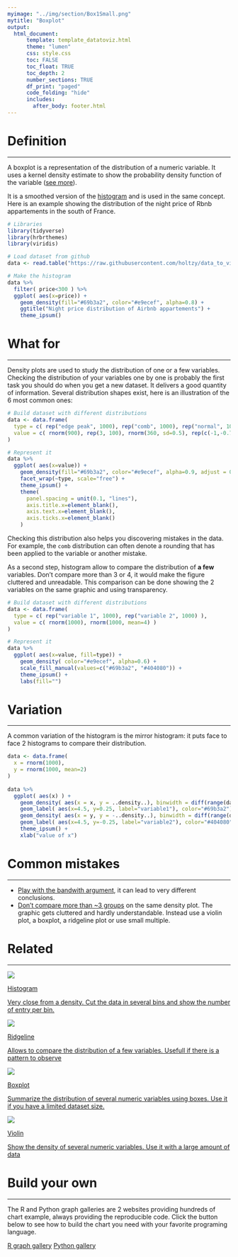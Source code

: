 ```yaml
---
myimage: "../img/section/Box1Small.png"
mytitle: "Boxplot"
output:
  html_document:
      template: template_datatoviz.html
      theme: "lumen"
      css: style.css
      toc: FALSE
      toc_float: TRUE
      toc_depth: 2
      number_sections: TRUE
      df_print: "paged"
      code_folding: "hide"
      includes: 
        after_body: footer.html
---
```






<div class="mycontent">



# Definition {#definition}
***
A boxplot is a representation of the distribution of a numeric variable. It uses a kernel density estimate to show the probability density function of the variable ([see more](https://chemicalstatistician.wordpress.com/2013/06/09/exploratory-data-analysis-kernel-density-estimation-in-r-on-ozone-pollution-data-in-new-york-and-ozonopolis/)).

It is a smoothed version of the [histogram](histogram.html) and is used in the same concept. Here is an example showing the distribution of the night price of Rbnb appartements in the south of France.
```r
# Libraries
library(tidyverse)
library(hrbrthemes)
library(viridis)

# Load dataset from github
data <- read.table("https://raw.githubusercontent.com/holtzy/data_to_viz/master/Example_dataset/1_OneNum.csv", header=TRUE)

# Make the histogram
data %>%
  filter( price<300 ) %>%
  ggplot( aes(x=price)) +
    geom_density(fill="#69b3a2", color="#e9ecef", alpha=0.8) +
    ggtitle("Night price distribution of Airbnb appartements") +
    theme_ipsum()
```




# What for
***

Density plots are used to study the distribution of one or a few variables. Checking the distribution of your variables one by one is probably the first task you should do when you get a new dataset. It delivers a good quantity of information. Several distribution shapes exist, here is an illustration of the 6 most common ones:

```r

# Build dataset with different distributions
data <- data.frame(
  type = c( rep("edge peak", 1000), rep("comb", 1000), rep("normal", 1000), rep("uniform", 1000), rep("bimodal", 1000), rep("skewed", 1000) ),
  value = c( rnorm(900), rep(3, 100), rnorm(360, sd=0.5), rep(c(-1,-0.75,-0.5,-0.25,0,0.25,0.5,0.75), 80), rnorm(1000), runif(1000), rnorm(500, mean=-2), rnorm(500, mean=2), abs(log(rnorm(1000))) )
)

# Represent it
data %>%
  ggplot( aes(x=value)) +
    geom_density(fill="#69b3a2", color="#e9ecef", alpha=0.9, adjust = 0.5) +
    facet_wrap(~type, scale="free") +
    theme_ipsum() +
    theme(
      panel.spacing = unit(0.1, "lines"),
      axis.title.x=element_blank(),
      axis.text.x=element_blank(),
      axis.ticks.x=element_blank()
    )
```

Checking this distribution also helps you discovering mistakes in the data. For example, the `comb` distribution can often denote a rounding that has been applied to the variable or another mistake.

As a second step, histogram allow to compare the distribution of **a few** variables. Don't compare more than 3 or 4, it would make the figure cluttered and unreadable. This comparison can be done showing the 2 variables on the same graphic and using transparency.

```r

# Build dataset with different distributions
data <- data.frame(
  type = c( rep("variable 1", 1000), rep("variable 2", 1000) ),
  value = c( rnorm(1000), rnorm(1000, mean=4) )
)

# Represent it
data %>%
  ggplot( aes(x=value, fill=type)) +
    geom_density( color="#e9ecef", alpha=0.6) +
    scale_fill_manual(values=c("#69b3a2", "#404080")) +
    theme_ipsum() +
    labs(fill="")

```


# Variation
***

A common variation of the histogram is the mirror histogram: it puts face to face 2 histograms to compare their distribution.

```r
data <- data.frame(
  x = rnorm(1000), 
  y = rnorm(1000, mean=2)
)
 
data %>% 
  ggplot( aes(x) ) + 
    geom_density( aes(x = x, y = ..density..), binwidth = diff(range(data$x))/30, fill="#69b3a2" ) + 
    geom_label( aes(x=4.5, y=0.25, label="variable1"), color="#69b3a2") +
    geom_density( aes(x = y, y = -..density..), binwidth = diff(range(data$x))/30, fill= "#404080") +
    geom_label( aes(x=4.5, y=-0.25, label="variable2"), color="#404080") +
    theme_ipsum() +
    xlab("value of x")
```




# Common mistakes {#mistake}
***

- [Play with the bandwith argument](), it can lead to very different conclusions.
- [Don't compare more than ~3 groups]() on the same density plot. The graphic gets cluttered and hardly understandable. Instead use a violin plot, a boxplot, a ridgeline plot or use small multiple.




# Related {#related}
***

<div class="row">
  <div class="col-sm-3">
  <a href="histogram.html" class="btn btn-primary mybtnrelated" style="margin-bottom:4px;white-space: normal !important;">
  <img  src="https://github.com/holtzy/data_to_viz/raw/master/img/section/HistogramSmall.png">
  <p class="mytitlerelated">Histogram</p>
  <p class="mytextrelated">Very close from a density. Cut the data in several bins and show the number of entry per bin.</p>
  </a>
  </div>
  <div class="col-sm-3">
  <a href="toto" class="btn btn-primary mybtnrelated" style="margin-bottom:4px;white-space: normal !important;">
  <img  src="https://github.com/holtzy/data_to_viz/raw/master/img/section/JoyplotSmall.png">
  <p class="mytitlerelated">Ridgeline</p>
  <p class="mytextrelated">Allows to compare the distribution of a few variables. Usefull if there is a pattern to observe</p>
  </a>
  </div>
  <div class="col-sm-3">
  <a href="toto" class="btn btn-primary mybtnrelated" style="margin-bottom:4px;white-space: normal !important;">
  <img  src="https://github.com/holtzy/data_to_viz/raw/master/img/section/Box1Small.png">
  <p class="mytitlerelated">Boxplot</p>
  <p class="mytextrelated">Summarize the distribution of several numeric variables using boxes. Use it if you have a limited dataset size.</p>
  </a>
  </div>
  <div class="col-sm-3">
  <a href="toto" class="btn btn-primary mybtnrelated" style="margin-bottom:4px;white-space: normal !important;">
  <img  src="https://github.com/holtzy/data_to_viz/raw/master/img/section/ViolinSmall.png">
  <p class="mytitlerelated">Violin</p>
  <p class="mytextrelated">Show the density of several numeric variables. Use it with a large amount of data</p>
  </a>
  </div>
</div>



# Build your own {#code}
***

The R and Python graph galleries are 2 websites providing hundreds of chart example, always providing the reproducible code. Click the button below to see how to build the chart you need with your favorite programing language.

<p>
<a href="https://www.r-graph-gallery.com/density-plot/" class="btn btn-primary">R graph gallery</a>
<a href="https://python-graph-gallery.com/density-plot/" class="btn btn-primary">Python gallery</a>
</p>


</div>














